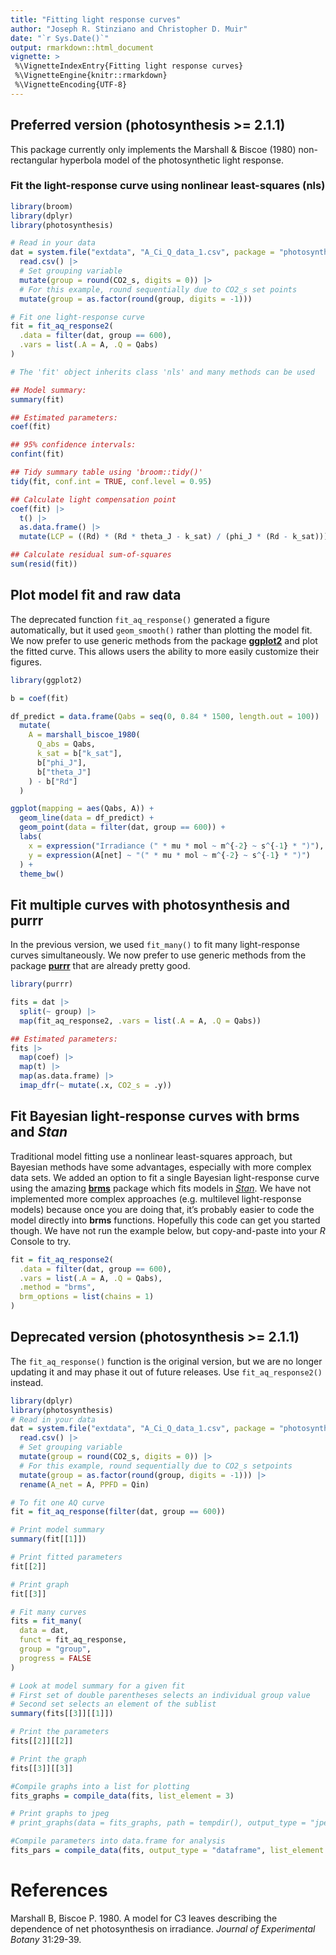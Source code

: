 ```yaml
---
title: "Fitting light response curves"
author: "Joseph R. Stinziano and Christopher D. Muir"
date: "`r Sys.Date()`"
output: rmarkdown::html_document
vignette: >
 %\VignetteIndexEntry{Fitting light response curves}
 %\VignetteEngine{knitr::rmarkdown}
 %\VignetteEncoding{UTF-8}
---
```


## Preferred version (**photosynthesis** >= 2.1.1)

This package currently only implements the Marshall & Biscoe (1980) non-rectangular 
hyperbola model of the photosynthetic light response.

### Fit the light-response curve using nonlinear least-squares (nls)

```r

library(broom)
library(dplyr)
library(photosynthesis)

# Read in your data
dat = system.file("extdata", "A_Ci_Q_data_1.csv", package = "photosynthesis") |>
  read.csv() |>
  # Set grouping variable
  mutate(group = round(CO2_s, digits = 0)) |>
  # For this example, round sequentially due to CO2_s set points
  mutate(group = as.factor(round(group, digits = -1)))

# Fit one light-response curve
fit = fit_aq_response2(
  .data = filter(dat, group == 600),
  .vars = list(.A = A, .Q = Qabs)
)

# The 'fit' object inherits class 'nls' and many methods can be used

## Model summary:
summary(fit)

## Estimated parameters:
coef(fit)

## 95% confidence intervals:
confint(fit)

## Tidy summary table using 'broom::tidy()'
tidy(fit, conf.int = TRUE, conf.level = 0.95)

## Calculate light compensation point
coef(fit) |>
  t() |>
  as.data.frame() |>
  mutate(LCP = ((Rd) * (Rd * theta_J - k_sat) / (phi_J * (Rd - k_sat)))) |>

## Calculate residual sum-of-squares
sum(resid(fit))

```

## Plot model fit and raw data

The deprecated function `fit_aq_response()` generated a figure automatically, but it used `geom_smooth()` rather than plotting the model fit. We now prefer to use generic methods from the package [**ggplot2**](https://ggplot2.tidyverse.org/) and plot the fitted curve. This allows users the ability to more easily customize their figures.

```r

library(ggplot2)

b = coef(fit)

df_predict = data.frame(Qabs = seq(0, 0.84 * 1500, length.out = 100)) |>
  mutate(
    A = marshall_biscoe_1980(
      Q_abs = Qabs,
      k_sat = b["k_sat"],
      b["phi_J"],
      b["theta_J"]
    ) - b["Rd"]
  )

ggplot(mapping = aes(Qabs, A)) +
  geom_line(data = df_predict) +
  geom_point(data = filter(dat, group == 600)) +
  labs(
    x = expression("Irradiance (" * mu * mol ~ m^{-2} ~ s^{-1} * ")"),
    y = expression(A[net] ~ "(" * mu * mol ~ m^{-2} ~ s^{-1} * ")")
  ) +
  theme_bw()

```

## Fit multiple curves with **photosynthesis** and **purrr**

In the previous version, we used `fit_many()` to fit many light-response curves simultaneously. We now prefer to use generic methods from the package [**purrr**](https://purrr.tidyverse.org/) that are already pretty good.

```r
library(purrr)

fits = dat |>
  split(~ group) |>
  map(fit_aq_response2, .vars = list(.A = A, .Q = Qabs))

## Estimated parameters:
fits |>
  map(coef) |>
  map(t) |>
  map(as.data.frame) |>
  imap_dfr(~ mutate(.x, CO2_s = .y))

```

## Fit Bayesian light-response curves with **brms** and *Stan*

Traditional model fitting use a nonlinear least-squares approach, but Bayesian methods have some advantages, especially with more complex data sets. We added an option to fit a single Bayesian light-response curve using the amazing [**brms**](https://CRAN.R-project.org/package=brms) package which fits models in [*Stan*](https://mc-stan.org/). We have not implemented more complex approaches (e.g. multilevel light-response models) because once you are doing that, it's probably easier to code the model directly into **brms** functions. Hopefully this code can get you started though. We have not run the example below, but copy-and-paste into your *R* Console to try.

```r

fit = fit_aq_response2(
  .data = filter(dat, group == 600),
  .vars = list(.A = A, .Q = Qabs),
  .method = "brms",
  brm_options = list(chains = 1)
)

```


## Deprecated version (**photosynthesis** >= 2.1.1)

The `fit_aq_response()` function is the original version, but we are no longer updating it and may phase it out of future releases. Use `fit_aq_response2()` instead.

```r

library(dplyr)
library(photosynthesis)
# Read in your data
dat = system.file("extdata", "A_Ci_Q_data_1.csv", package = "photosynthesis") |>
  read.csv() |>
  # Set grouping variable
  mutate(group = round(CO2_s, digits = 0)) |>
  # For this example, round sequentially due to CO2_s setpoints
  mutate(group = as.factor(round(group, digits = -1))) |>
  rename(A_net = A, PPFD = Qin)

# To fit one AQ curve
fit = fit_aq_response(filter(dat, group == 600))

# Print model summary
summary(fit[[1]])

# Print fitted parameters
fit[[2]]

# Print graph
fit[[3]]

# Fit many curves
fits = fit_many(
  data = dat,
  funct = fit_aq_response,
  group = "group",
  progress = FALSE
)

# Look at model summary for a given fit
# First set of double parentheses selects an individual group value
# Second set selects an element of the sublist
summary(fits[[3]][[1]])

# Print the parameters
fits[[2]][[2]]

# Print the graph
fits[[3]][[3]]

#Compile graphs into a list for plotting
fits_graphs = compile_data(fits, list_element = 3)

# Print graphs to jpeg
# print_graphs(data = fits_graphs, path = tempdir(), output_type = "jpeg")

#Compile parameters into data.frame for analysis
fits_pars = compile_data(fits, output_type = "dataframe", list_element = 2)

```

# References

Marshall B, Biscoe P. 1980. A model for C3 leaves describing the dependence of net photosynthesis on irradiance. *Journal of Experimental Botany* 31:29-39.
